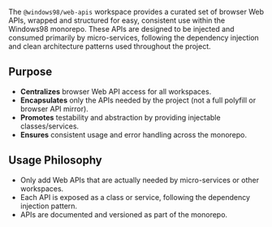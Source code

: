 
<Meta title="Workspaces/Web API/Overview" />

<Title>🔧 Web API</Title>

The `@windows98/web-apis` workspace provides a curated set of browser Web APIs, wrapped and structured for easy, consistent use within the Windows98 monorepo. These APIs are designed to be injected and consumed primarily by micro-services, following the dependency injection and clean architecture patterns used throughout the project.

## Purpose

- **Centralizes** browser Web API access for all workspaces.
- **Encapsulates** only the APIs needed by the project (not a full polyfill or browser API mirror).
- **Promotes** testability and abstraction by providing injectable classes/services.
- **Ensures** consistent usage and error handling across the monorepo.

## Usage Philosophy

- Only add Web APIs that are actually needed by micro-services or other workspaces.
- Each API is exposed as a class or service, following the dependency injection pattern.
- APIs are documented and versioned as part of the monorepo.
